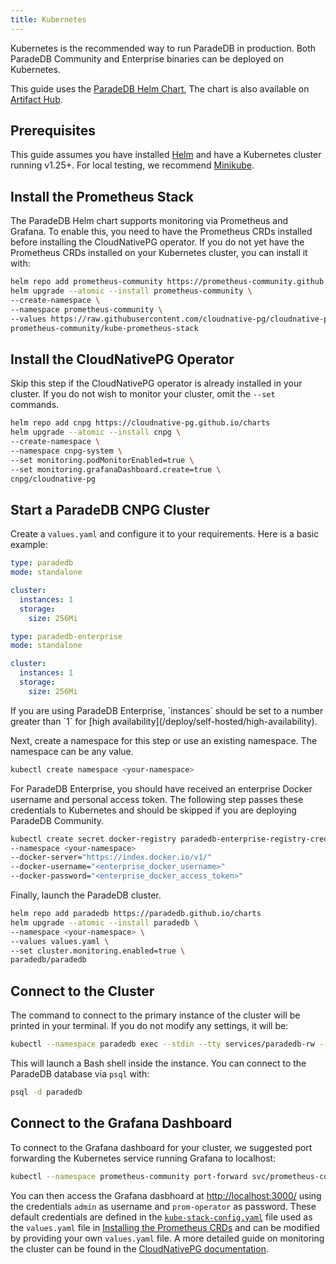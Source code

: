 ```yaml
---
title: Kubernetes
---
```


Kubernetes is the recommended way to run ParadeDB in production. Both ParadeDB Community and Enterprise binaries
can be deployed on Kubernetes.

This guide uses the [ParadeDB Helm Chart](https://github.com/paradedb/charts),
The chart is also available on [Artifact Hub](https://artifacthub.io/packages/helm/paradedb/paradedb).

## Prerequisites

This guide assumes you have installed [Helm](https://helm.sh/docs/intro/install/) and have a Kubernetes cluster running v1.25+.
For local testing, we recommend [Minikube](https://minikube.sigs.k8s.io/docs/start/).

## Install the Prometheus Stack

The ParadeDB Helm chart supports monitoring via Prometheus and Grafana. To enable this, you need to have the Prometheus CRDs installed before installing the CloudNativePG operator. If you do not yet have the Prometheus CRDs installed on your Kubernetes cluster, you can install it with:

```bash
helm repo add prometheus-community https://prometheus-community.github.io/helm-charts
helm upgrade --atomic --install prometheus-community \
--create-namespace \
--namespace prometheus-community \
--values https://raw.githubusercontent.com/cloudnative-pg/cloudnative-pg/main/docs/src/samples/monitoring/kube-stack-config.yaml \
prometheus-community/kube-prometheus-stack
```

## Install the CloudNativePG Operator

Skip this step if the CloudNativePG operator is already installed in your cluster. If you do not wish to monitor your cluster, omit the `--set` commands.

```bash
helm repo add cnpg https://cloudnative-pg.github.io/charts
helm upgrade --atomic --install cnpg \
--create-namespace \
--namespace cnpg-system \
--set monitoring.podMonitorEnabled=true \
--set monitoring.grafanaDashboard.create=true \
cnpg/cloudnative-pg
```

## Start a ParadeDB CNPG Cluster

Create a `values.yaml` and configure it to your requirements. Here is a basic example:

<CodeGroup>

```yaml ParadeDB Community
type: paradedb
mode: standalone

cluster:
  instances: 1
  storage:
    size: 256Mi
```

```yaml ParadeDB Enterprise
type: paradedb-enterprise
mode: standalone

cluster:
  instances: 1
  storage:
    size: 256Mi
```

</CodeGroup>

<Note>
  If you are using ParadeDB Enterprise, `instances` should be set to a number
  greater than `1` for [high
  availability](/deploy/self-hosted/high-availability).
</Note>

Next, create a namespace for this step or use an existing namespace. The namespace can be any value.

```bash
kubectl create namespace <your-namespace>
```

For ParadeDB Enterprise, you should have received an enterprise Docker username and personal access token. The following step passes these
credentials to Kubernetes and should be skipped if you are deploying ParadeDB Community.

```bash ParadeDB Enterprise
kubectl create secret docker-registry paradedb-enterprise-registry-cred
--namespace <your-namespace>
--docker-server="https://index.docker.io/v1/"
--docker-username="<enterprise_docker_username>"
--docker-password="<enterprise_docker_access_token>"
```

Finally, launch the ParadeDB cluster.

```bash
helm repo add paradedb https://paradedb.github.io/charts
helm upgrade --atomic --install paradedb \
--namespace <your-namespace> \
--values values.yaml \
--set cluster.monitoring.enabled=true \
paradedb/paradedb
```

## Connect to the Cluster

The command to connect to the primary instance of the cluster will be printed in your terminal. If you do not modify any settings, it will be:

```bash
kubectl --namespace paradedb exec --stdin --tty services/paradedb-rw -- bash
```

This will launch a Bash shell inside the instance. You can connect to the ParadeDB database via `psql` with:

```bash
psql -d paradedb
```

## Connect to the Grafana Dashboard

To connect to the Grafana dashboard for your cluster, we suggested port forwarding the Kubernetes service running Grafana to localhost:

```bash
kubectl --namespace prometheus-community port-forward svc/prometheus-community-grafana 3000:80
```

You can then access the Grafana dasbhoard at [http://localhost:3000/](http://localhost:3000/) using the credentials `admin` as username
and `prom-operator` as password. These default credentials are defined in the [`kube-stack-config.yaml`](https://raw.githubusercontent.com/cloudnative-pg/cloudnative-pg/main/docs/src/samples/monitoring/kube-stack-config.yaml)
file used as the `values.yaml` file in [Installing the Prometheus CRDs](#installing-the-prometheus-stack) and can be modified by providing
your own `values.yaml` file. A more detailed guide on monitoring the cluster can be found in the [CloudNativePG documentation](https://cloudnative-pg.io/documentation/current/monitoring/).
